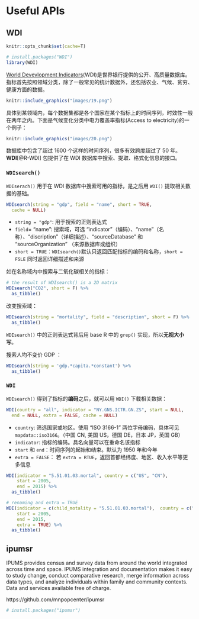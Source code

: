 

# Useful APIs

## WDI

```r
knitr::opts_chunk$set(cache=T)
```


```r
# install.packages("WDI")
library(WDI)
```

[World Devevlopment Indicators](http://datatopics.worldbank.org/world-development-indicators/)(WDI)是世界银行提供的公开、高质量数据库。指标首先按照领域分类，除了一般常见的统计数据外，还包括农业、气候、贫穷、健康方面的数据。

```r
knitr::include_graphics("images/19.png")
```

具体到某领域内，每个数据集都是各个国家在某个指标上的时间序列，时效性一般在两年之内。下面是气候变化分类中电力覆盖率指标(Access to electricity)的一个例子： 

```r
knitr::include_graphics("images/20.png")
```


数据库中包含了超过 1600 个这样的时间序列，很多有效跨度超过了 50 年。**WDI**[@R-WDI] 包提供了在 WDI 数据库中搜索、提取、格式化信息的接口。  


### `WDIsearch()`  

`WDIserach()` 用于在 WDI 数据库中搜索可用的指标，是之后用 `WDI()` 提取相关数据的基础。  

```r
WDIsearch(string = "gdp", field = "name", short = TRUE,
  cache = NULL)
```

* `string = "gdp"`: 用于搜索的正则表达式  
* `field`= "name": 搜索域，可选 “indicator”（编码）、“name”（名称）、“discription”（详细描述）、“sourceDatabase” 和 “sourceOrganization” （来源数据库或组织）  
* `short = TRUE`：`WDIsearch()`默认只返回匹配指标的编码和名称，`short = FSLE` 同时返回详细描述和来源


如在名称域内中搜索与二氧化碳相关的指标：  

```r
# the result of WDIsearch() is a 2D matrix
WDIsearch("CO2", short = F) %>% 
  as_tibble() 
```


改变搜索域： 

```r
WDIsearch(string = "mortality", field = "description", short = F) %>%
  as_tibble()
```

`WDIsearch()` 中的正则表达式背后用 base R 中的 `grep()` 实现，所以**无视大小写**。  

搜索人均不变价 GDP ：

```r
WDIsearch(string = 'gdp.*capita.*constant') %>% 
  as_tibble()
```


### `WDI`  

`WDIsearch()` 得到了指标的**编码**之后，就可以用 `WDI()` 下载相关数据：  

```r
WDI(country = "all", indicator = "NY.GNS.ICTR.GN.ZS", start = NULL,
  end = NULL, extra = FALSE, cache = NULL)
```  

* `country`:  筛选国家或地区。使用 “ISO 3166-1” 两位字母编码，具体可见 `mapdata::iso3166`。（中国 CN, 美国 US，德国 DE，日本 JP，英国 GB）
* `indicator`: 指标的编码。具名向量可以在重命名该指标  
* `start` 和 `end`：时间序列的起始和结束。默认为 1950 年和今年  
* `extra = FALSE`： 若 `extra = RTUE`，返回首都经纬度、地区、收入水平等更多信息  



```r
WDI(indicator = "5.51.01.03.mortal", country = c("US", "CN"),
    start = 2005,
    end = 2015) %>% 
  as_tibble() 

# renaming and extra = TRUE
WDI(indicator = c(child_motality = "5.51.01.03.mortal"),  country = c("US", "CN"),
    start = 2005,
    end = 2015,
    extra = TRUE) %>% 
  as_tibble() 
```

## ipumsr  

IPUMS provides census and survey data from around the world integrated across time and space. IPUMS integration and documentation makes it easy to study change, conduct comparative research, merge information across data types, and analyze individuals within family and community contexts. Data and services available free of charge.  

https://github.com/mnpopcenter/ipumsr  

```r
# install.packages("ipumsr")
```

